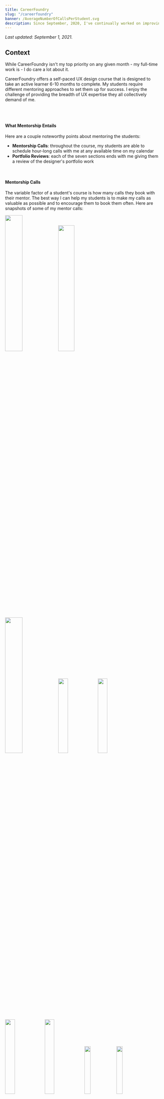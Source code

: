 ```yaml
---
title: CareerFoundry
slug: "/careerfoundry"
banner: /AverageNumberOfCallsPerStudent.svg
description: Since September, 2020, I've continually worked on improving the quality of my off-hours design mentorship with my UX students. Given that this was never my top priority day to day, though, my improvements over time were only incremental.
---
```


_Last updated: September 1, 2021._

## Context

While CareerFoundry isn't my top priority on any given month - my full-time work is - I do care a lot about it.

CareerFoundry offers a self-paced UX design course that is designed to take an active learner 6-10 months to complete. My students require different mentoring approaches to set them up for success. I enjoy the challenge of providing the breadth of UX expertise they all collectively demand of me.

<br />

<center>
  <object type="image/svg+xml" data="./DemandABreadthOfUXExpertiseAndPersonalization.svg"></object>
</center>

<br />

#### What Mentorship Entails

Here are a couple noteworthy points about mentoring the students:

- **Mentorship Calls**: throughout the course, my students are able to schedule hour-long calls with me at any available time on my calendar
- **Portfolio Reviews**: each of the seven sections ends with me giving them a review of the designer's portfolio work

<br />

#### Mentorship Calls
The variable factor of a student's course is how many calls they book with their mentor. The best way I can help my students is to make my calls as valuable as possible and to encourage them to book them often. Here are snapshots of some of my mentor calls:

<!-- 33.33 - 3
25 - 4
20 - 5
16.665 - 6
14.285 - 7
12.5 - 8 -->

<img src="https://i.imgur.com/dJX2Brz.png" width="33.75%" height="auto" />
<img src="https://i.imgur.com/E0qzcuC.png?1" width="32.5%" height="auto" />
<img src="https://i.imgur.com/fhR8KmS.png" width="33.75%" height="auto" />
<img src="https://i.imgur.com/ik7Ov0o.png?1" width="25%" height="auto" />
<img src="https://i.imgur.com/aOuzroY.png?1" width="25%" height="auto" />
<img src="https://i.imgur.com/2TdvQ05.png?1" width="25%" height="auto" />
<img src="https://i.imgur.com/c1SHwWg.png" width="25%" height="auto" />
<img src="https://i.imgur.com/ATQgRVa.png?1" width="20%" height="auto" />
<img src="https://i.imgur.com/YcT09wQ.png?1" width="20%" height="auto" />
<img src="https://i.imgur.com/XJph3XS.png?1" width="20%" height="auto" />
<img src="https://i.imgur.com/d0znnBB.png" width="20%" height="auto" />
<img src="https://i.imgur.com/yldDG9W.png?1" width="20%" height="auto" />

<br />
<br />

#### Portfolio Reviews

<br />

<div className="scroll">
  <center>
    <object type="image/svg+xml" data="./OverviewOfMyPortfolioReviews.svg"></object>
  </center>
</div>

<br />

#### Summary of My Mentorship
From September, 2020 to July, 2021 in my off hours I logged over 300 hours of design mentorship.

<br />

<center>
  <object type="image/svg+xml" data="./MyMentorshipActivity.svg"></object>
</center>

<br />

## Desired Outcomes As a UX Mentor

Over my time as a mentor, I want my students to achieve continually:

1. Higher course completion rates
2. Shorter times until their first job offer
3. Higher hiring rates
4. Higher starting salaries

<br />

## My Process

For the first eight months I just treated my design mentorship like an off-hours side gig, doing nothing more than gradual improvements to quality of my calls with my students. My process has completely improved since July, 2021, and I have a running article series called _Applying Statistical Process Control to My UX Mentorship_. See a breakdown of the data:
  - <a href="/applying-statistical-process-control-to-my-ux-mentorship-part-1">Part 1</a>
  - Part 2 (Coming Soon)

On a monthly basis, I have my CareerFoundry invoice items transcribed into a spreadsheet where I can extrapolate data for student progress and monitor the impact of improvements I make to my mentorship system. My process is yielding ever more impactful results as I optimize my process.

<br />

#### My Mentorship Calls

Here are the calls I recommend to all my students.

<img src="https://i.imgur.com/JSy1MtB.png" width="100%" height="auto" />

<br />

I keep track of which calls each of my students have had.

<img src="https://i.imgur.com/PKS21JF.png" width="100%" height="auto" />

<br />
<br />

#### Copy Work Done On Calls With Students

Here is one example of an effective exercise that designers <a href="https://learnui.design/blog/5-practical-exercises-learn-ui-design-free.html" target="default">advocate</a> for improving design skills - mimicing the masters to understand their technique. It's an exercise I help my students get accustomed to.

<br />

##### Duolingo

<br />

<img src="./ExcitedGreen.svg" width="16.66%" height="auto" />
<img src="./Green.svg" width="16.66%" height="auto" />
<img src="./AngryGreen.svg" width="16.66%" height="auto" />
<img src="./ExcitedBlue.svg" width="16.66%" height="auto" />
<img src="./Blue.svg" width="16.66%" height="auto" />
<img src="./AngryBlue.svg" width="16.66%" height="auto" />

<br />

<img src="./ExcitedRed.svg" width="16.66%" height="auto" />
<img src="./Red.svg" width="16.66%" height="auto" />
<img src="./AngryRed.svg" width="16.66%" height="auto" />
<img src="./ExcitedPurple.svg" width="16.66%" height="auto" />
<img src="./Purple.svg" width="16.66%" height="auto" />
<img src="./AngryPurple.svg" width="16.66%" height="auto" />

<br />
<br />

| Original | Copy |
| -- | -- |
| <img src="https://i.imgur.com/ivjtKuT.png" width="95%" height="auto" /> | <img src="https://i.imgur.com/7u41teY.png" width="98%" height="auto" /> |

<br />

<img src="./GreenTravelOwl.svg" width="14%" height="auto" />
<img src="./WhiteTravelOwl.svg" width="14%" height="auto" />
<img src="./ProudOwlGreen.svg" width="19%" height="auto" />
<img src="./ProudOwlWhite.svg" width="19%" height="auto" />
<img src="./GreenAstrobird.svg" width="17%" height="auto" />
<img src="./WhiteAstrobird.svg" width="17%" height="auto" />

<br />
<br />

## My Mentorship Results Thus Far

**I won't have good data for student hiring metrics until the beginning of 2022**, because CF grads typically take up to 6 months to get hired in a UX-related role. Even when I do start getting good data on this, those statistics will be based on my mentorship process from 2020. It will take at least a year to see the results of my mentorship process today.

I _can_ prove, however, that my process is yielding ever more impactful results. See a breakdown of the data in my ongoing article series, **_Applying Statistical Process Control to My UX Mentorship_**:
  - <a href="/applying-statistical-process-control-to-my-ux-mentorship-part-1">Part 1</a>
  - Part 2 (Coming Soon)

<br />

#### Examples of Student Product Design Work
<br />

##### TATO (UX Process and Storytelling)

<iframe
  width="100%"
  height="550px"
  src="https://www.youtube.com/embed/aVX8IPZ8Foc"
  title="YouTube video player"
  frameBorder="0"
  allow="accelerometer; autoplay; clipboard-write; encrypted-media; gyroscope; picture-in-picture"
  allowFullScreen
></iframe>

<br />
<br />

##### RADSURF (UI/ UX)

I was heavily involved with this one.

Click through the <a href="https://www.figma.com/proto/4uIh2KVdYPZjX0Z64OLkcX/RadSurf?node-id=541%3A8263&scaling=scale-down&page-id=0%3A1&starting-point-node-id=541%3A8263" target="default">prototype</a>. (The blue boxes that appear on a click are where you can navigate to new screens.)

<br />

<a href="https://www.figma.com/proto/4uIh2KVdYPZjX0Z64OLkcX/RadSurf?node-id=541%3A8263&scaling=scale-down&page-id=0%3A1&starting-point-node-id=541%3A8263" target="default">
  <img src="Sign Up.png" width="32%" height="auto" /> <img src="Favorites.png" width="32%" height="auto" /> <img src="Explore.png" width="32%" height="auto" />
</a>

<br />
<br />

## Personal Reflection

#### I really enjoy this is the kind of side gig.
I love the opportunity to hone my skills through teaching. I enjoy expanding my network with up-and-coming designers, many of whom will eventually amount to great ones. I love autonomous work. I am in my _element_ innovating with new creations and I get an outlet for that helping my students on their portfolio pieces. None of this was particularly revelatory, though, so I'll expound on my other main takeaways.

<br />

#### I love applying statistical process control to my work.
This was the first time where I've taken a studied and disciplined approach to applying SPC principles I read about to a project. I've been amazed with the outcomes it facilitates. Wherever possible moving forward, for the projects I care about I want to track data and visualize it on a routinely-referenced dashboard.

I've come away from the insights gathered in part <a href="/applying-statistical-process-control-to-my-ux-mentorship-part-1">1</a> of my SPC article series with a few key takeaways.


##### a. The Impact of a Dashboard

Having a dashboard give me the most actionable data (_that I've figured out thus far_) has done more to (1) inform me of where I can improve my process and (2) consider _how_ I might improve my process... than a scrum master or manager could, I believe.


##### b. Data Analytics as a Key Companion Feedback Loop to User Research

As a long-time UX practitioner - mostly of early-stage products - I've associated improved outcomes more with a qualitative feedback loop between users and designers engaging with each other directly. And yet... most of the measurable improvements to my mentorship approach have been **in response to quantitative metrics** and have been **invisible to the students**. _Data_ insights prompted actions that, for the most part, could not have been easily (or even _possibly_) detected through user research. Also, the optimizations I have made so far have for the most part flown under the students' radars. For example:
  - I really doubt my women students have thought of themselves as less assertive and, yet, telling them to be more assertive in utilizing my available time did result in them doing so.
  - My students could not have told me that when they book calls with me and what days they most often schedule with me the way the data does. Also, I'm sure they didn't notice when Monday availability dropped and Wednesday / Thursday availability increased on my schedule. Regardless, this resulted in their booking more calls with me.
  - I'm sure that if I were to ask my students on which month they guess I had compiled a spreadsheet of all the data I have surrounding our mentorship engagement in order to track our progress, they would not know. And yet, it has had measurable improvements on my results and _their_ course outcomes.


##### c. Translating Design to Business Outcomes

**SPC is the best way I know (post launch) to define a system of continuous improvement and translate design into improved business outcomes.** Thus far in my career, I've focused primarily on designing and launching new products. In that context, it's easy to say how design translates to business outcomes. I haven't had as good of an explanation to executives of mature businesses how design translates to more profitable businesses or why design should have a seat at the executive table. Now I can more easily associate metrics to product and service design work.

<br />
